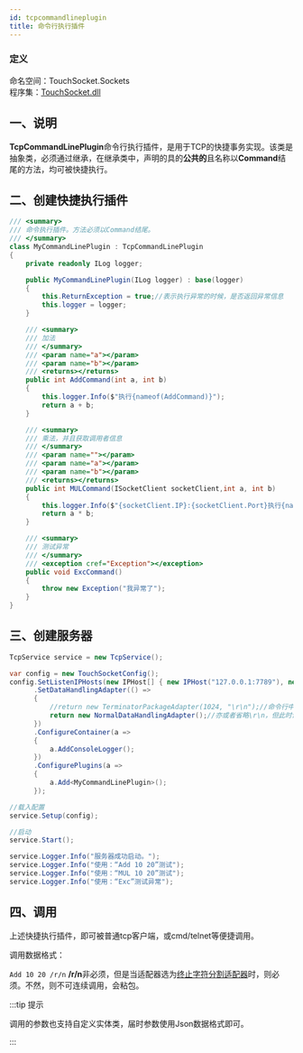 ```yaml
---
id: tcpcommandlineplugin
title: 命令行执行插件
---
```


### 定义

命名空间：TouchSocket.Sockets <br/>
程序集：[TouchSocket.dll](https://www.nuget.org/packages/TouchSocket)

## 一、说明

**TcpCommandLinePlugin**命令行执行插件，是用于TCP的快捷事务实现。该类是抽象类，必须通过继承，在继承类中，声明的具的**公共的**且名称以**Command**结尾的方法，均可被快捷执行。

## 二、创建快捷执行插件

```csharp
/// <summary>
/// 命令执行插件。方法必须以Command结尾。
/// </summary>
class MyCommandLinePlugin : TcpCommandLinePlugin
{
    private readonly ILog logger;

    public MyCommandLinePlugin(ILog logger) : base(logger)
    {
        this.ReturnException = true;//表示执行异常的时候，是否返回异常信息
        this.logger = logger;
    }

    /// <summary>
    /// 加法
    /// </summary>
    /// <param name="a"></param>
    /// <param name="b"></param>
    /// <returns></returns>
    public int AddCommand(int a, int b)
    {
        this.logger.Info($"执行{nameof(AddCommand)}");
        return a + b;
    }

    /// <summary>
    /// 乘法，并且获取调用者信息
    /// </summary>
    /// <param name=""></param>
    /// <param name="a"></param>
    /// <param name="b"></param>
    /// <returns></returns>
    public int MULCommand(ISocketClient socketClient,int a, int b)
    {
        this.logger.Info($"{socketClient.IP}:{socketClient.Port}执行{nameof(MULCommand)}");
        return a * b;
    }

    /// <summary>
    /// 测试异常
    /// </summary>
    /// <exception cref="Exception"></exception>
    public void ExcCommand()
    {
        throw new Exception("我异常了");
    }
}
```

## 三、创建服务器

```csharp
TcpService service = new TcpService();

var config = new TouchSocketConfig();
config.SetListenIPHosts(new IPHost[] { new IPHost("127.0.0.1:7789"), new IPHost(7790) }) //同时监听两个地址
      .SetDataHandlingAdapter(() =>
      {
          //return new TerminatorPackageAdapter(1024, "\r\n");//命令行中使用\r\n结尾 
          return new NormalDataHandlingAdapter();//亦或者省略\r\n，但此时调用方不能高速调用，会粘包
      })
      .ConfigureContainer(a => 
      {
          a.AddConsoleLogger();
      })
      .ConfigurePlugins(a =>
      {
          a.Add<MyCommandLinePlugin>();
      });

//载入配置
service.Setup(config);

//启动
service.Start();

service.Logger.Info("服务器成功启动。");
service.Logger.Info("使用：“Add 10 20”测试");
service.Logger.Info("使用：“MUL 10 20”测试");
service.Logger.Info("使用：“Exc”测试异常");
```

## 四、调用

上述快捷执行插件，即可被普通tcp客户端，或cmd/telnet等便捷调用。

调用数据格式：

`Add 10 20 /r/n` **/r/n**非必须，但是当适配器选为[终止字符分割适配器](../docs/terminatorpackageadapter.mdx)时，则必须。不然，则不可连续调用，会粘包。

:::tip 提示

调用的参数也支持自定义实体类，届时参数使用Json数据格式即可。

:::  

